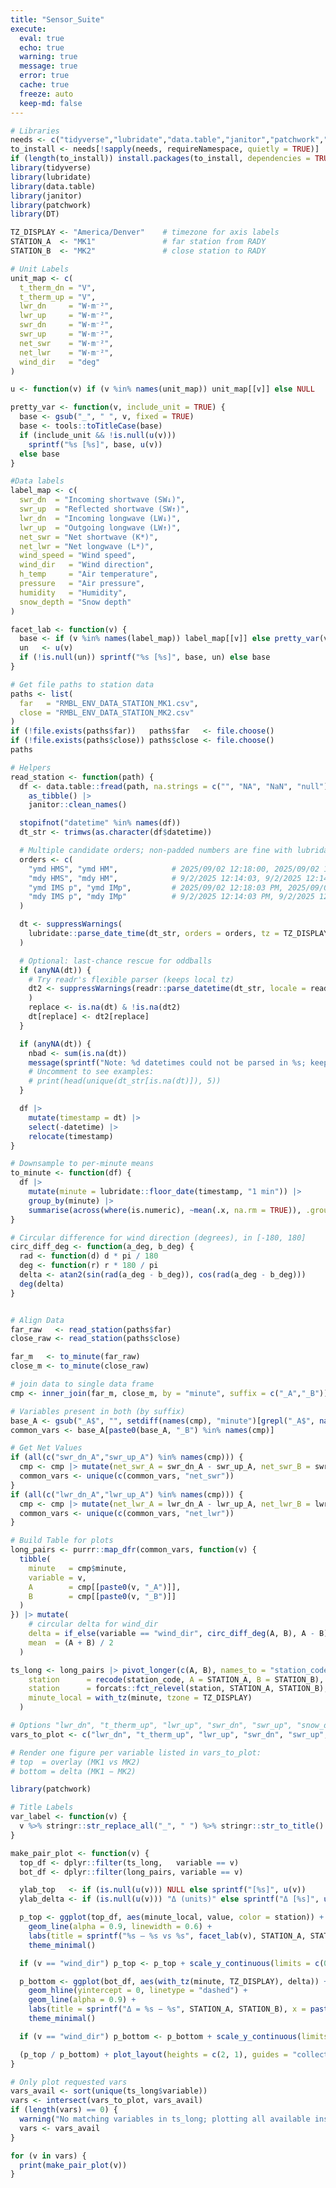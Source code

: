 ```yaml
---
title: "Sensor_Suite"
execute:
  eval: true
  echo: true
  warning: true
  message: true
  error: true
  cache: true
  freeze: auto
  keep-md: false
---
```



```r
# Libraries 
needs <- c("tidyverse","lubridate","data.table","janitor","patchwork","DT")
to_install <- needs[!sapply(needs, requireNamespace, quietly = TRUE)]
if (length(to_install)) install.packages(to_install, dependencies = TRUE)
library(tidyverse)
library(lubridate)
library(data.table)
library(janitor)
library(patchwork)
library(DT)

TZ_DISPLAY <- "America/Denver"    # timezone for axis labels
STATION_A  <- "MK1"               # far station from RADY
STATION_B  <- "MK2"               # close station to RADY

# Unit Labels
unit_map <- c(
  t_therm_dn = "V",
  t_therm_up = "V",
  lwr_dn     = "W·m⁻²",
  lwr_up     = "W·m⁻²",
  swr_dn     = "W·m⁻²",
  swr_up     = "W·m⁻²",
  net_swr    = "W·m⁻²",
  net_lwr    = "W·m⁻²",
  wind_dir   = "deg"
)

u <- function(v) if (v %in% names(unit_map)) unit_map[[v]] else NULL

pretty_var <- function(v, include_unit = TRUE) {
  base <- gsub("_", " ", v, fixed = TRUE)
  base <- tools::toTitleCase(base)
  if (include_unit && !is.null(u(v))) 
    sprintf("%s [%s]", base, u(v)) 
  else base
}

#Data labels
label_map <- c(
  swr_dn  = "Incoming shortwave (SW↓)",
  swr_up  = "Reflected shortwave (SW↑)",
  lwr_dn  = "Incoming longwave (LW↓)",
  lwr_up  = "Outgoing longwave (LW↑)",
  net_swr = "Net shortwave (K*)",
  net_lwr = "Net longwave (L*)",
  wind_speed = "Wind speed",
  wind_dir   = "Wind direction",
  h_temp     = "Air temperature",
  pressure   = "Air pressure",
  humidity   = "Humidity",
  snow_depth = "Snow depth"
)

facet_lab <- function(v) {
  base <- if (v %in% names(label_map)) label_map[[v]] else pretty_var(v, include_unit = FALSE)
  un   <- u(v)
  if (!is.null(un)) sprintf("%s [%s]", base, un) else base
}

# Get file paths to station data
paths <- list(
  far   = "RMBL_ENV_DATA_STATION_MK1.csv",
  close = "RMBL_ENV_DATA_STATION_MK2.csv"
)
if (!file.exists(paths$far))   paths$far   <- file.choose()
if (!file.exists(paths$close)) paths$close <- file.choose()
paths

# Helpers
read_station <- function(path) {
  df <- data.table::fread(path, na.strings = c("", "NA", "NaN", "null")) |>
    as_tibble() |>
    janitor::clean_names()

  stopifnot("datetime" %in% names(df))
  dt_str <- trimws(as.character(df$datetime))

  # Multiple candidate orders; non-padded numbers are fine with lubridate
  orders <- c(
    "ymd HMS", "ymd HM",            # 2025/09/02 12:18:00, 2025/09/02 12:18
    "mdy HMS", "mdy HM",            # 9/2/2025 12:14:03, 9/2/2025 12:14
    "ymd IMS p", "ymd IMp",         # 2025/09/02 12:18:03 PM, 2025/09/02 12:18 PM
    "mdy IMS p", "mdy IMp"          # 9/2/2025 12:14:03 PM, 9/2/2025 12:14 PM
  )

  dt <- suppressWarnings(
    lubridate::parse_date_time(dt_str, orders = orders, tz = TZ_DISPLAY, exact = FALSE)
  )

  # Optional: last-chance rescue for oddballs
  if (anyNA(dt)) {
    # Try readr's flexible parser (keeps local tz)
    dt2 <- suppressWarnings(readr::parse_datetime(dt_str, locale = readr::locale(tz = TZ_DISPLAY), guess_max = 100000)
    )
    replace <- is.na(dt) & !is.na(dt2)
    dt[replace] <- dt2[replace]
  }

  if (anyNA(dt)) {
    nbad <- sum(is.na(dt))
    message(sprintf("Note: %d datetimes could not be parsed in %s; keeping as NA.", nbad, basename(path)))
    # Uncomment to see examples:
    # print(head(unique(dt_str[is.na(dt)]), 5))
  }

  df |>
    mutate(timestamp = dt) |>
    select(-datetime) |>
    relocate(timestamp)
}

# Downsample to per-minute means
to_minute <- function(df) {
  df |>
    mutate(minute = lubridate::floor_date(timestamp, "1 min")) |>
    group_by(minute) |>
    summarise(across(where(is.numeric), ~mean(.x, na.rm = TRUE)), .groups = "drop")
}

# Circular difference for wind direction (degrees), in [-180, 180]
circ_diff_deg <- function(a_deg, b_deg) {
  rad <- function(d) d * pi / 180
  deg <- function(r) r * 180 / pi
  delta <- atan2(sin(rad(a_deg - b_deg)), cos(rad(a_deg - b_deg)))
  deg(delta)
}


# Align Data
far_raw   <- read_station(paths$far)
close_raw <- read_station(paths$close)

far_m   <- to_minute(far_raw)
close_m <- to_minute(close_raw)

# join data to single data frame 
cmp <- inner_join(far_m, close_m, by = "minute", suffix = c("_A","_B"))

# Variables present in both (by suffix)
base_A <- gsub("_A$", "", setdiff(names(cmp), "minute")[grepl("_A$", names(cmp))])
common_vars <- base_A[paste0(base_A, "_B") %in% names(cmp)]

# Get Net Values
if (all(c("swr_dn_A","swr_up_A") %in% names(cmp))) {
  cmp <- cmp |> mutate(net_swr_A = swr_dn_A - swr_up_A, net_swr_B = swr_dn_B - swr_up_B)
  common_vars <- unique(c(common_vars, "net_swr"))
}
if (all(c("lwr_dn_A","lwr_up_A") %in% names(cmp))) {
  cmp <- cmp |> mutate(net_lwr_A = lwr_dn_A - lwr_up_A, net_lwr_B = lwr_dn_B - lwr_up_B)
  common_vars <- unique(c(common_vars, "net_lwr"))
}

# Build Table for plots
long_pairs <- purrr::map_dfr(common_vars, function(v) {
  tibble(
    minute   = cmp$minute,
    variable = v,
    A        = cmp[[paste0(v, "_A")]],
    B        = cmp[[paste0(v, "_B")]]
  )
}) |> mutate(
    # circular delta for wind_dir
    delta = if_else(variable == "wind_dir", circ_diff_deg(A, B), A - B),
    mean  = (A + B) / 2
  )

ts_long <- long_pairs |> pivot_longer(c(A, B), names_to = "station_code", values_to = "value") |> mutate(
    station      = recode(station_code, A = STATION_A, B = STATION_B),
    station      = forcats::fct_relevel(station, STATION_A, STATION_B),
    minute_local = with_tz(minute, tzone = TZ_DISPLAY)
  )
```

```r
# Options "lwr_dn", "t_therm_up", "lwr_up", "swr_dn", "swr_up", "snow_depth", "wind_dir", "wind_speed", "pressure", "humidity","h_temp" , "net_swr","net_lwr" 
vars_to_plot <- c("lwr_dn", "t_therm_up", "lwr_up", "swr_dn", "swr_up", "snow_depth", "wind_dir", "wind_speed", "pressure", "humidity","h_temp" , "net_swr","net_lwr")   # edit this list anytime

# Render one figure per variable listed in vars_to_plot:
# top  = overlay (MK1 vs MK2)
# bottom = delta (MK1 − MK2)

library(patchwork)

# Title Labels
var_label <- function(v) {
  v %>% stringr::str_replace_all("_", " ") %>% stringr::str_to_title()
}

make_pair_plot <- function(v) {
  top_df <- dplyr::filter(ts_long,   variable == v)
  bot_df <- dplyr::filter(long_pairs, variable == v)

  ylab_top   <- if (is.null(u(v))) NULL else sprintf("[%s]", u(v))
  ylab_delta <- if (is.null(u(v))) "Δ (units)" else sprintf("Δ [%s]", u(v))

  p_top <- ggplot(top_df, aes(minute_local, value, color = station)) +
    geom_line(alpha = 0.9, linewidth = 0.6) +
    labs(title = sprintf("%s — %s vs %s", facet_lab(v), STATION_A, STATION_B), x = paste0("Time (", TZ_DISPLAY, ")"), y = ylab_top, color = "Station") +
    theme_minimal()

  if (v == "wind_dir") p_top <- p_top + scale_y_continuous(limits = c(0, 360), breaks = seq(0, 360, 45))

  p_bottom <- ggplot(bot_df, aes(with_tz(minute, TZ_DISPLAY), delta)) +
    geom_hline(yintercept = 0, linetype = "dashed") +
    geom_line(alpha = 0.9) +
    labs(title = sprintf("Δ = %s − %s", STATION_A, STATION_B), x = paste0("Time (", TZ_DISPLAY, ")"), y = ylab_delta) +
    theme_minimal()

  if (v == "wind_dir") p_bottom <- p_bottom + scale_y_continuous(limits = c(-180, 180), breaks = seq(-180, 180, 45))

  (p_top / p_bottom) + plot_layout(heights = c(2, 1), guides = "collect") & theme(legend.position = "top")
}

# Only plot requested vars
vars_avail <- sort(unique(ts_long$variable))
vars <- intersect(vars_to_plot, vars_avail)
if (length(vars) == 0) {
  warning("No matching variables in ts_long; plotting all available instead.")
  vars <- vars_avail
}

for (v in vars) {
  print(make_pair_plot(v))
}

```